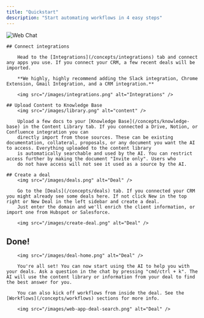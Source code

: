 ```yaml
---
title: "Quickstart"
description: "Start automating workflows in 4 easy steps"
---
```


<img src="/images/dashboard.png" alt="Web Chat" />

    ## Connect integrations

        Head to the [Integrations](/concepts/integrations) tab and connect any apps you use. If you connect your CRM, a few recent deals will be imported.

        **We highly, highly recommend adding the Slack integration, Chrome Extension, Gmail Integration, and a CRM integration.**

        <img src="/images/integrations.png" alt="Integrations" />

    ## Upload Content to Knowledge Base
        <img src="/images/library.png" alt="content" />

        Upload a few docs to your [Knowledge Base](/concepts/knowledge-base) in the Content Library tab. If you connected a Drive, Notion, or Confluence integration you can
        directly import from those sources. These can be existing documentation, collateral, proposals, or any document you want the AI to access. Everything uploaded to the content library
        is automatically searchable and used by the AI. You can restrict access further by making the document "Invite only". Users who
        do not have access will not see it used as a source by the AI.

    ## Create a deal
        <img src="/images/deals.png" alt="Deal" />

        Go to the [Deals](/concepts/deals) tab. If you connected your CRM you might already see some deals here. If not click New in the top right or New Deal in the left sidebar and create a deal.
        Just enter the domain and we'll enrich the client information, or import one from Hubspot or Salesforce.

        <img src="/images/create-deal.png" alt="Deal" />

## Done!

        <img src="/images/deal-home.png" alt="Deal" />

        You're all set! You can now start using the AI to help you with your deals. Ask a question in the chat by pressing "cmd/ctrl + k". The AI will use the content library or information from your deal to find the best answer for you.

        You can also kick off workflows from inside the deal. See the [Workflows](/concepts/workflows) sections for more info.

        <img src="/images/web-app-deal-search.png" alt="Deal" />
